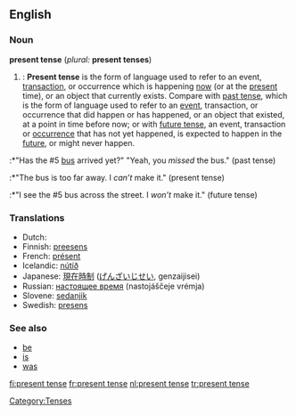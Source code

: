 ==English==

===Noun===
'''present tense''' (''plural:'' '''present tenses''')

# {{grammar}}: '''Present tense''' is the form of language used to refer to an event, [[transaction]], or occurrence which is happening [[now]] (or at the [[present]] time), or an object that currently exists. Compare with [[past tense]], which is the form of language used to refer to an [[event]], transaction, or occurrence that did happen or has happened, or an object that existed, at a point in time before now; or with [[future tense]], an event, transaction or [[occurrence]] that has not yet happened, is expected to happen in the [[future]], or might never happen.
:*"Has the #5 [[bus]] arrived yet?" "Yeah, you ''missed'' the bus." (past tense)
:*"The bus is too far away. I ''can’t'' make it." (present tense)
:*"I see the #5 bus across the street. I ''won’t'' make it." (future tense)

===Translations===
{{rfc-level|Translations at L3+ (AutoFormat would have corrected level of Translations)}}
*Dutch: {{t|nl|tegenwoordige tijd|m}}
*Finnish: [[preesens]]
*French: [[présent]]
*Icelandic: [[nútíð]] {{f}}
*Japanese: [[現在時制]] ([[げんざいじせい]], genzaijisei)
*Russian: [[настоящее время]] (nastojáščeje vrémja) {{n}}
*Slovene: [[sedanjik]] {{m}}
*Swedish: [[presens]]

===See also===
*[[be]]
*[[is]]
*[[was]]

[[Category:Tenses]]

[[fi:present tense]]
[[fr:present tense]]
[[nl:present tense]]
[[tr:present tense]]